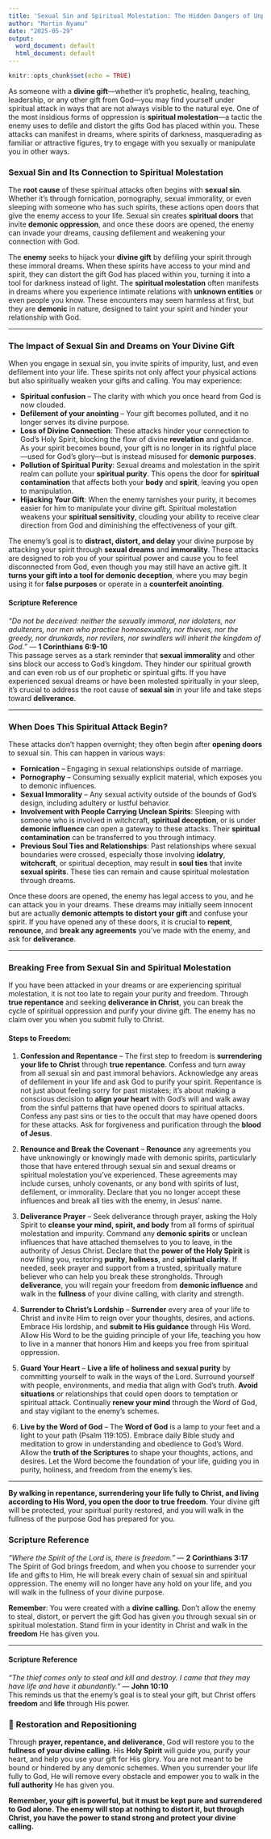 ```yaml
---
title: 'Sexual Sin and Spiritual Molestation: The Hidden Dangers of Unprotected Gifts'
author: "Martin Nyamu"
date: "2025-05-29"
output:
  word_document: default
  html_document: default
---
```


```r
knitr::opts_chunk$set(echo = TRUE)
```

As someone with a **divine gift**—whether it's prophetic, healing, teaching, leadership, or any other gift from God—you may find yourself under spiritual attack in ways that are not always visible to the natural eye. One of the most insidious forms of oppression is **spiritual molestation**—a tactic the enemy uses to defile and distort the gifts God has placed within you. These attacks can manifest in dreams, where spirits of darkness, masquerading as familiar or attractive figures, try to engage with you sexually or manipulate you in other ways.

### **Sexual Sin and Its Connection to Spiritual Molestation**

The **root cause** of these spiritual attacks often begins with **sexual sin**. Whether it's through fornication, pornography, sexual immorality, or even sleeping with someone who has such spirits, these actions open doors that give the enemy access to your life. Sexual sin creates **spiritual doors** that invite **demonic oppression**, and once these doors are opened, the enemy can invade your dreams, causing defilement and weakening your connection with God.

The **enemy** seeks to hijack your **divine gift** by defiling your spirit through these immoral dreams. When these spirits have access to your mind and spirit, they can distort the gift God has placed within you, turning it into a tool for darkness instead of light. The **spiritual molestation** often manifests in dreams where you experience intimate relations with **unknown entities** or even people you know. These encounters may seem harmless at first, but they are **demonic** in nature, designed to taint your spirit and hinder your relationship with God.

---

### **The Impact of Sexual Sin and Dreams on Your Divine Gift**

When you engage in sexual sin, you invite spirits of impurity, lust, and even defilement into your life. These spirits not only affect your physical actions but also spiritually weaken your gifts and calling. You may experience:

- **Spiritual confusion** – The clarity with which you once heard from God is now clouded.
- **Defilement of your anointing** – Your gift becomes polluted, and it no longer serves its divine purpose.
- **Loss of Divine Connection**: These attacks hinder your connection to God’s Holy Spirit, blocking the flow of divine **revelation** and guidance. As your spirit becomes bound, your gift is no longer in its rightful place—used for God’s glory—but is instead misused for **demonic purposes**.
- **Pollution of Spiritual Purity**: Sexual dreams and molestation in the spirit realm can pollute your **spiritual purity**. This opens the door for **spiritual contamination** that affects both your **body** and **spirit**, leaving you open to manipulation.
- **Hijacking Your Gift**: When the enemy tarnishes your purity, it becomes easier for him to manipulate your divine gift. Spiritual molestation weakens your **spiritual sensitivity**, clouding your ability to receive clear direction from God and diminishing the effectiveness of your gift.

The enemy's goal is to **distract, distort, and delay** your divine purpose by attacking your spirit through **sexual dreams** and **immorality**. These attacks are designed to rob you of your spiritual power and cause you to feel disconnected from God, even though you may still have an active gift. It **turns your gift into a tool for demonic deception**, where you may begin using it for **false purposes** or operate in a **counterfeit anointing**.


#### **Scripture Reference**  
*“Do not be deceived: neither the sexually immoral, nor idolaters, nor adulterers, nor men who practice homosexuality, nor thieves, nor the greedy, nor drunkards, nor revilers, nor swindlers will inherit the kingdom of God.”* — **1 Corinthians 6:9-10**  
This passage serves as a stark reminder that **sexual immorality** and other sins block our access to God's kingdom. They hinder our spiritual growth and can even rob us of our prophetic or spiritual gifts. If you have experienced sexual dreams or have been molested spiritually in your sleep, it's crucial to address the root cause of **sexual sin** in your life and take steps toward **deliverance**.

---

### **When Does This Spiritual Attack Begin?**

These attacks don't happen overnight; they often begin after **opening doors** to sexual sin. This can happen in various ways:

- **Fornication** – Engaging in sexual relationships outside of marriage.
- **Pornography** – Consuming sexually explicit material, which exposes you to demonic influences.
- **Sexual Immorality** – Any sexual activity outside of the bounds of God’s design, including adultery or lustful behavior.
- **Involvement with People Carrying Unclean Spirits**: Sleeping with someone who is involved in witchcraft, **spiritual deception**, or is under **demonic influence** can open a gateway to these attacks. Their **spiritual contamination** can be transferred to you through intimacy.
- **Previous Soul Ties and Relationships**: Past relationships where sexual boundaries were crossed, especially those involving **idolatry**, **witchcraft**, or spiritual deception, may result in **soul ties** that invite **sexual spirits**. These ties can remain and cause spiritual molestation through dreams.


Once these doors are opened, the enemy has legal access to you, and he can attack you in your dreams. These dreams may initially seem innocent but are actually **demonic attempts to distort your gift** and confuse your spirit. If you have opened any of these doors, it is crucial to **repent**, **renounce**, and **break any agreements** you’ve made with the enemy, and ask for **deliverance**.

---

### **Breaking Free from Sexual Sin and Spiritual Molestation**

If you have been attacked in your dreams or are experiencing spiritual molestation, it is not too late to regain your purity and freedom. Through **true repentance** and seeking **deliverance in Christ**, you can break the cycle of spiritual oppression and purify your divine gift. The enemy has no claim over you when you submit fully to Christ.

#### **Steps to Freedom:**

1. **Confession and Repentance** – The first step to freedom is **surrendering your life to Christ** through **true repentance**. Confess and turn away from all sexual sin and past immoral behaviors. Acknowledge any areas of defilement in your life and ask God to purify your spirit. Repentance is not just about feeling sorry for past mistakes; it’s about making a conscious decision to **align your heart** with God's will and walk away from the sinful patterns that have opened doors to spiritual attacks. Confess any past sins or ties to the occult that may have opened doors for these attacks. Ask for forgiveness and purification through the **blood of Jesus**.

2. **Renounce and Break the Covenant** – **Renounce** any agreements you have unknowingly or knowingly made with demonic spirits, particularly those that have entered through sexual sin and sexual dreams or spiritual molestation you’ve experienced. These agreements may include curses, unholy covenants, or any bond with spirits of lust, defilement, or immorality. Declare that you no longer accept these influences and break all ties with the enemy, in Jesus' name. 

3. **Deliverance Prayer** – Seek deliverance through prayer, asking the Holy Spirit to **cleanse your mind, spirit, and body** from all forms of spiritual molestation and impurity. Command any **demonic spirits** or unclean influences that have attached themselves to you to leave, in the authority of Jesus Christ. Declare that the **power of the Holy Spirit** is now filling you, restoring **purity**, **holiness**, and **spiritual clarity**. If needed, seek prayer and support from a trusted, spiritually mature believer who can help you break these strongholds. Through **deliverance**, you will regain your freedom from **demonic influence** and walk in the **fullness** of your divine calling, with clarity and strength.

4. **Surrender to Christ's Lordship** – **Surrender** every area of your life to Christ and invite Him to reign over your thoughts, desires, and actions. Embrace His lordship, and **submit to His guidance** through His Word. Allow His Word to be the guiding principle of your life, teaching you how to live in a manner that honors Him and keeps you free from spiritual oppression.

5. **Guard Your Heart** – **Live a life of holiness and sexual purity** by committing yourself to walk in the ways of the Lord. Surround yourself with people, environments, and media that align with God's truth. **Avoid situations** or relationships that could open doors to temptation or spiritual attack. Continually **renew your mind** through the Word of God, and stay vigilant to the enemy's schemes.

6. **Live by the Word of God** – The **Word of God** is a lamp to your feet and a light to your path (Psalm 119:105). Embrace daily Bible study and meditation to grow in understanding and obedience to God’s Word. Allow the **truth of the Scriptures** to shape your thoughts, actions, and desires. Let the Word become the foundation of your life, guiding you in purity, holiness, and freedom from the enemy’s lies.

---

**By walking in repentance, surrendering your life fully to Christ, and living according to His Word, you open the door to true freedom**. Your divine gift will be protected, your spiritual purity restored, and you will walk in the fullness of the purpose God has prepared for you.

### **Scripture Reference**  
*“Where the Spirit of the Lord is, there is freedom.”* — **2 Corinthians 3:17**  
The Spirit of God brings freedom, and when you choose to surrender your life and gifts to Him, He will break every chain of sexual sin and spiritual oppression. The enemy will no longer have any hold on your life, and you will walk in the fullness of your divine purpose.

**Remember**: You were created with a **divine calling**. Don't allow the enemy to steal, distort, or pervert the gift God has given you through sexual sin or spiritual molestation. Stand firm in your identity in Christ and walk in the **freedom** He has given you.

---

#### **Scripture Reference**  
*“The thief comes only to steal and kill and destroy. I came that they may have life and have it abundantly.”* — **John 10:10**  
This reminds us that the enemy's goal is to steal your gift, but Christ offers **freedom** and **life** through His power.

### 💖 **Restoration and Repositioning**
Through **prayer, repentance, and deliverance**, God will restore you to the **fullness of your divine calling**. His **Holy Spirit** will guide you, purify your heart, and help you use your gift for His glory. You are not meant to be bound or hindered by any demonic schemes. When you surrender your life fully to God, He will remove every obstacle and empower you to walk in the **full authority** He has given you.

**Remember, your gift is powerful, but it must be kept pure and surrendered to God alone. The enemy will stop at nothing to distort it, but through Christ, you have the power to stand strong and protect your divine calling.**
